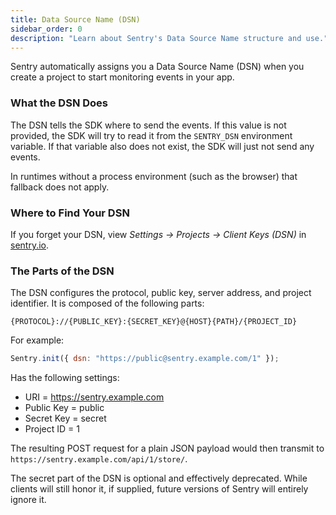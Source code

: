 ```yaml
---
title: Data Source Name (DSN)
sidebar_order: 0
description: "Learn about Sentry's Data Source Name structure and use."
---
```


Sentry automatically assigns you a Data Source Name (DSN) when you create a project to start monitoring events in your app.

### What the DSN Does

The DSN tells the SDK where to send the events. If this value is not provided, the SDK will try to read it from the `SENTRY_DSN` environment variable. If that variable also does not exist, the SDK will just not send any events.

<Note>

In runtimes without a process environment (such as the browser) that fallback does not apply.

</Note>

### Where to Find Your DSN

If you forget your DSN, view _Settings -> Projects -> Client Keys (DSN)_ in [sentry.io](https://sentry.io/).

### The Parts of the DSN

The DSN configures the protocol, public key, server address, and project identifier. It is composed of the following parts:

`{PROTOCOL}://{PUBLIC_KEY}:{SECRET_KEY}@{HOST}{PATH}/{PROJECT_ID}`

For example:

```javascript
Sentry.init({ dsn: "https://public@sentry.example.com/1" });
```

Has the following settings:

- URI = https://sentry.example.com
- Public Key = public
- Secret Key = secret
- Project ID = 1

The resulting POST request for a plain JSON payload would then transmit to `https://sentry.example.com/api/1/store/`.

<Note>

The secret part of the DSN is optional and effectively deprecated. While clients will still honor it, if supplied, future versions of Sentry will entirely ignore it.

</Note>

